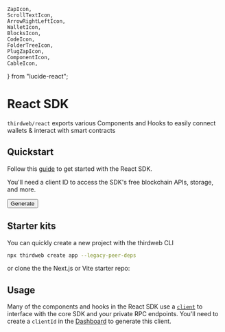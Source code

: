 	ZapIcon,
	ScrollTextIcon,
	ArrowRightLeftIcon,
	WalletIcon,
	BlocksIcon,
	CodeIcon,
	FolderTreeIcon,
	PlugZapIcon,
	ComponentIcon,
	CableIcon,
} from "lucide-react";

# React SDK

`thirdweb/react` exports various Components and Hooks to easily connect wallets & interact with smart contracts

## Quickstart

Follow this [guide](/react/v5/getting-started) to get started with the React SDK.
<Stack>
<ArticleIconCard
	title="Getting started"
	icon={ZapIcon}
	href="/react/v5/getting-started"
	description="Get started with the React SDK"
/>
</Stack>

<Callout variant="info" title="Have you generated a client ID?">
	<div className="flex flex-col gap-4 items-start">
	<p>
		You'll need a client ID to access the SDK's free blockchain APIs, storage, and more.
	</p>
	<Link
			href="https://thirdweb.com/create-api-key"
			target="_blank"
		>
		<Button> 
			Generate
		</Button>
		</Link>
	</div>
</Callout>

## Starter kits

You can quickly create a new project with the thirdweb CLI

```bash
npx thirdweb create app --legacy-peer-deps
```

or clone the the Next.js or Vite starter repo:

<Stack>
<GithubTemplateCard
	title="Next.js + thirdweb starter repo"
	descrption="A starter template for using the thirdweb package in a Next.js app"
	href="https://github.com/thirdweb-example/next-starter"
/>

<GithubTemplateCard
	title="Vite + thirdweb starter repo"
	descrption="A starter template for using the thirdweb package in a Vite app"
	href="https://github.com/thirdweb-example/vite-starter"
/>
</Stack>

## Usage

Many of the components and hooks in the React SDK use a [`client`](/typescript/v5/core/client) to interface with the core SDK and your private RPC endpoints. You'll need to create a `clientId` in the [Dashboard](https://thirdweb.com/create-api-key) to generate this client.

<Stack>

<ArticleIconCard
	title="TypeScript"
	icon={TypeScriptIcon}
	href="/typescript/v5/client"
	description="Follow the TypeScript docs for functions and types"
/>

<ArticleIconCard
	title="ThirdwebProvider"
	icon={FolderTreeIcon}
	href="/react/v5/ThirdwebProvider"
	description="Setup the ThirdwebProvider"
/>

<ArticleIconCard
	title="Connecting Wallets"
	icon={PlugZapIcon}
	href="/react/v5/connecting-wallets"
	description="Connect wallets using ConnectButton, ConnectEmbed or useConnect hook"
/>

<ArticleIconCard
	title="Supported Wallets"
	icon={WalletIcon}
	href="/typescript/v5/supported-wallets"
	description="See all 350+ wallets supported by the Connect SDK"
/>

<ArticleIconCard
	title="UI Components"
	icon={ComponentIcon}
	href="/react/v5/connecting-wallets/ui-components"
	description="UI components for wallet connection and transactions"
/>

<ArticleIconCard
	title="Hooks"
	icon={CableIcon}
	href="/react/v5/connecting-wallets/hooks"
	description="Hooks for wallet connection and transactions"
/>

</Stack>

